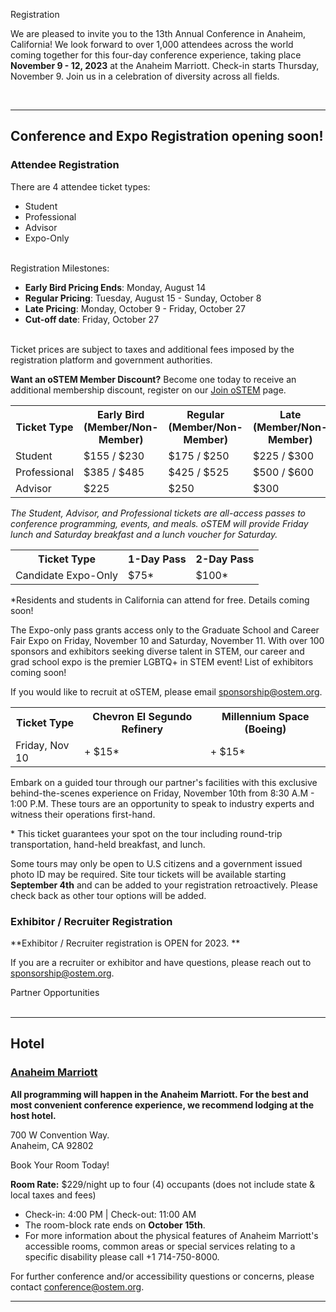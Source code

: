 
<SiteLayout title="Registration">

<div className="border-b-4 border-ostem-blue border-solid pb-4 mb-4 text-center">
  <p className="text-5xl font-display font-black">Registration</p>
</div>

We are pleased to invite you to the 13th Annual Conference in Anaheim,
California! We look forward to over 1,000 attendees across the world coming
together for this four-day conference experience, taking place **November 9 -
12, 2023** at the Anaheim Marriott. Check-in starts Thursday, November 9. Join
us in a celebration of diversity across all fields.

<br />

---

<div className="text-bright-peach font-bold">

## Conference and Expo Registration opening soon!

</div>

### Attendee Registration

There are 4 attendee ticket types:

- Student
- Professional
- Advisor
- Expo-Only

<br />
Registration Milestones:

- **Early Bird Pricing Ends**: Monday, August 14
- **Regular Pricing**: Tuesday, August 15 - Sunday, October 8
- **Late Pricing**: Monday, October 9 - Friday, October 27
- **Cut-off date**: Friday, October 27

<br />
Ticket prices are subject to taxes and additional fees imposed by the registration
platform and government authorities.

**Want an oSTEM Member Discount?** Become one today to receive an additional
membership discount, register on our
[Join oSTEM](https://ostem.org/page/how-to-join-ostem) page.

<TopicSquare title="Full Conference Tickets" borderColor="border-green-500">
<table className="table-fixed text-center">
    <tr>
        <th>Ticket Type</th>
        <th>Early Bird (Member/Non-Member)</th>
        <th>Regular (Member/Non-Member)</th>
        <th>Late (Member/Non-Member)</th>
    </tr>
    <tr>
        <td>Student</td>
        <td>$155 / $230</td>
        <td>$175 / $250</td>
        <td>$225 / $300</td>
    </tr>
    <tr>
        <td>Professional</td>
        <td>$385 / $485</td>
        <td>$425 / $525</td>
        <td>$500 / $600</td>
    </tr>
    <tr>
        <td>Advisor</td>
        <td>$225</td>
        <td>$250</td>
        <td>$300</td>
    </tr>
</table>

_The Student, Advisor, and Professional tickets are all-access passes to
conference programming, events, and meals. oSTEM will provide Friday lunch and
Saturday breakfast and a lunch voucher for Saturday._

</TopicSquare>

<TopicSquare title="Expo-Only Tickets" borderColor="border-blue-500">
<table className="table-fixed text-center">
    <tr>
        <th>Ticket Type</th>
        <th>1-Day Pass</th>
        <th>2-Day Pass</th>
    </tr>
    <tr>
        <td>Candidate Expo-Only</td>
        <td>$75*</td>
        <td>$100*</td>
    </tr>
</table>

\*Residents and students in California can attend for free. Details coming soon!

The Expo-only pass grants access only to the Graduate School and Career Fair
Expo on Friday, November 10 and Saturday, November 11. With over 100 sponsors
and exhibitors seeking diverse talent in STEM, our career and grad school expo
is the premier LGBTQ+ in STEM event! List of exhibitors coming soon!

If you would like to recruit at oSTEM, please email sponsorship@ostem.org.

</TopicSquare>

<TopicSquare title="Sponsored Site Tour Tickets" borderColor="border-apricot">
  <table className="table-fixed text-center">
    <tr>
      <th>Ticket Type</th>
      <th>Chevron El Segundo Refinery</th>
      <th>Millennium Space (Boeing)</th>
    </tr>
    <tr>
      <td>Friday, Nov 10</td>
      <td>+ $15*</td>
      <td>+ $15*</td>
    </tr>
  </table>

Embark on a guided tour through our partner's facilities with this exclusive
behind-the-scenes experience on Friday, November 10th from 8:30 A.M - 1:00 P.M.
These tours are an opportunity to speak to industry experts and witness their
operations first-hand.

\* This ticket guarantees your spot on the tour including round-trip
transportation, hand-held breakfast, and lunch.

Some tours may only be open to U.S citizens and a government issued photo ID may
be required. Site tour tickets will be available starting **September 4th** and
can be added to your registration retroactively. Please check back as other tour
options will be added.

</TopicSquare>

### Exhibitor / Recruiter Registration

**Exhibitor / Recruiter registration is OPEN for 2023. **

If you are a recruiter or exhibitor and have questions, please reach out to
sponsorship@ostem.org.

<div className="my-2">
  <CTAButton onClick="https://conference.ostem.org/2023/partnership">
    Partner Opportunities
  </CTAButton>
</div>
<br />

---

## Hotel

### [Anaheim Marriott](https://book.passkey.com/gt/219160066?gtid=cc97f7a6a077dc5ceb363d597f72a611)

**All programming will happen in the Anaheim Marriott. For the best and most
convenient conference experience, we recommend lodging at the host hotel.**

700 W Convention Way. <br /> Anaheim, CA 92802

<div className="my-2">
  <CTAButton onClick="https://book.passkey.com/gt/219160066?gtid=cc97f7a6a077dc5ceb363d597f72a611">
    Book Your Room Today!
  </CTAButton>
</div>

**Room Rate:** $229/night up to four (4) occupants (does not include state &
local taxes and fees)

- Check-in: 4:00 PM | Check-out: 11:00 AM
- The room-block rate ends on **October 15th**.
- For more information about the physical features of Anaheim Marriott's
  accessible rooms, common areas or special services relating to a specific
  disability please call +1 714-750-8000.

For further conference and/or accessibility questions or concerns, please
contact conference@ostem.org.

---

</SiteLayout>

